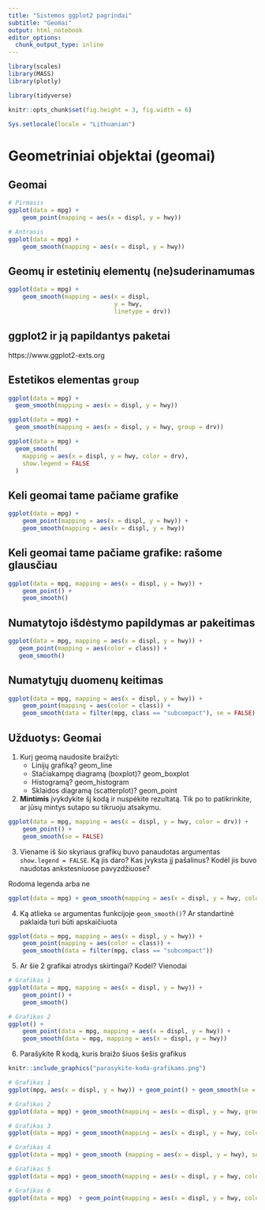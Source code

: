 ```yaml
---
title: "Sistemos ggplot2 pagrindai"
subtitle: "Geomai"
output: html_notebook
editor_options: 
  chunk_output_type: inline
---
```



```r
library(scales) 
library(MASS)
library(plotly)

library(tidyverse)

knitr::opts_chunk$set(fig.height = 3, fig.width = 6)

Sys.setlocale(locale = "Lithuanian")
```


Geometriniai objektai (geomai)
============================================================================= 

Geomai
----------------------------------------------------------------------------- 

```r
# Pirmasis 
ggplot(data = mpg) + 
	geom_point(mapping = aes(x = displ, y = hwy)) 
```

```r
# Antrasis 
ggplot(data = mpg) + 
	geom_smooth(mapping = aes(x = displ, y = hwy)) 
```

Geomų ir estetinių elementų (ne)suderinamumas
----------------------------------------------------------------------------- 
```r
ggplot(data = mpg) +
    geom_smooth(mapping = aes(x = displ,
                              y = hwy,
                              linetype = drv)) 
```

ggplot2 ir ją papildantys paketai
----------------------------------------------------------------------------- 
https://www.ggplot2-exts.org




Estetikos elementas `group`
----------------------------------------------------------------------------- 

```r
ggplot(data = mpg) +
  geom_smooth(mapping = aes(x = displ, y = hwy))
```
              
```r
ggplot(data = mpg) +
  geom_smooth(mapping = aes(x = displ, y = hwy, group = drv))
```
    
```r
ggplot(data = mpg) +
  geom_smooth(
    mapping = aes(x = displ, y = hwy, color = drv),
    show.legend = FALSE
  )
```

Keli geomai tame pačiame grafike
----------------------------------------------------------------------------- 
```r
ggplot(data = mpg) + 
	geom_point(mapping = aes(x = displ, y = hwy)) + 
	geom_smooth(mapping = aes(x = displ, y = hwy))
``` 

Keli geomai tame pačiame grafike: rašome glausčiau
-----------------------------------------------------------------------------

```r
ggplot(data = mpg, mapping = aes(x = displ, y = hwy)) + 
	geom_point() + 
	geom_smooth() 
```

Numatytojo išdėstymo papildymas ar pakeitimas
----------------------------------------------------------------------------- 
```r
ggplot(data = mpg, mapping = aes(x = displ, y = hwy)) + 
   geom_point(mapping = aes(color = class)) + 
   geom_smooth() 
```


Numatytųjų duomenų keitimas
----------------------------------------------------------------------------- 
```r
ggplot(data = mpg, mapping = aes(x = displ, y = hwy)) + 
	geom_point(mapping = aes(color = class)) + 
	geom_smooth(data = filter(mpg, class == "subcompact"), se = FALSE) 
```


Užduotys: Geomai
----------------------------------------------------------------------------- 

1. Kurį geomą naudosite braižyti: 
    * Linijų grafiką? geom_line
    * Stačiakampę diagramą (boxplot)? geom_boxplot
    * Histogramą? geom_histogram
    * Sklaidos diagramą (scatterplot)? geom_point

2. **Mintimis** įvykdykite šį kodą ir nuspėkite rezultatą. Tik po to patikrinkite, ar jūsų mintys sutapo su tikruoju atsakymu.

```r
ggplot(data = mpg, mapping = aes(x = displ, y = hwy, color = drv)) + 
	geom_point() + 
	geom_smooth(se = FALSE) 

```

3. Viename iš šio skyriaus grafikų buvo panaudotas argumentas `show.legend = FALSE`. Ką jis daro? Kas įvyksta jį pašalinus? Kodėl jis buvo naudotas ankstesniuose pavyzdžiuose?

Rodoma legenda arba ne

```r
ggplot(data = mpg) + geom_smooth(mapping = aes(x = displ, y = hwy, color = drv))
```

4. Ką atlieka `se` argumentas funkcijoje `geom_smooth()`?
Ar standartinė paklaida turi būti apskaičiuota

```r
ggplot(data = mpg, mapping = aes(x = displ, y = hwy)) + 
	geom_point(mapping = aes(color = class)) + 
	geom_smooth(data = filter(mpg, class == "subcompact")) 

```

5. Ar šie 2 grafikai atrodys skirtingai? Kodėl?
Vienodai

```r
# Grafikas 1
ggplot(data = mpg, mapping = aes(x = displ, y = hwy)) +
    geom_point() +
    geom_smooth() 
```
```r
# Grafikas 2
ggplot() + 
    geom_point(data = mpg, mapping = aes(x = displ, y = hwy)) +
    geom_smooth(data = mpg, mapping = aes(x = displ, y = hwy)) 
```


6. Parašykite R kodą, kuris braižo šiuos šešis grafikus

```r
knitr::include_graphics("parasykite-koda-grafikams.png")
```

```r
# Grafikas 1
ggplot(mpg, aes(x = displ, y = hwy)) + geom_point() + geom_smooth(se = FALSE)

```

```r
# Grafikas 2
ggplot(data = mpg) + geom_smooth(mapping = aes(x = displ, y = hwy, group = drv), se = FALSE) + geom_point(mapping = aes(x = displ, y = hwy))
```

```r
# Grafikas 3
ggplot(data = mpg) + geom_smooth(mapping = aes(x = displ, y = hwy, color = drv), se = FALSE) + geom_point(mapping = aes(x = displ, y = hwy, color = drv))
```

```r
# Grafikas 4
ggplot(data = mpg) + geom_smooth (mapping = aes(x = displ, y = hwy), se = FALSE) + geom_point(mapping = aes(x = displ, y = hwy, color = drv))
```

```r
# Grafikas 5
ggplot(data = mpg) + geom_smooth(mapping = aes(x = displ, y = hwy, color = drv, linetype = drv), se = FALSE) + geom_point(mapping = aes(x = displ, y = hwy, color = drv))
```

```r
# Grafikas 6
ggplot(data = mpg)  + geom_point(mapping = aes(x = displ, y = hwy, color = drv))
```

